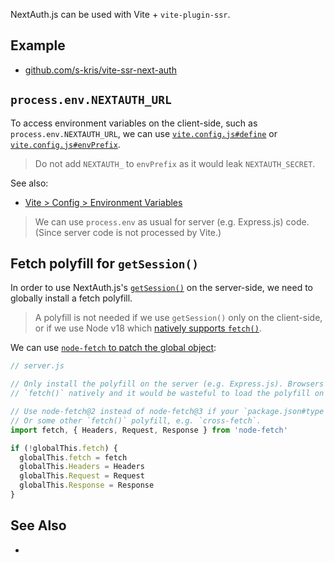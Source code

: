
NextAuth.js can be used with Vite + `vite-plugin-ssr`.

## Example

 - [github.com/s-kris/vite-ssr-next-auth](https://github.com/s-kris/vite-ssr-next-auth)

## `process.env.NEXTAUTH_URL`

To access environment variables on the client-side, such as `process.env.NEXTAUTH_URL`, we can use
[`vite.config.js#define`](https://vitejs.dev/config/#define)
or
[`vite.config.js#envPrefix`](https://vitejs.dev/config/#envprefix).

> Do not add `NEXTAUTH_` to `envPrefix` as it would leak `NEXTAUTH_SECRET`.

See also:
- [Vite > Config > Environment Variables](https://vitejs.dev/config/#environment-variables)

> We can use `process.env` as usual for server (e.g. Express.js) code. (Since server code is not processed by Vite.)


## Fetch polyfill for `getSession()`

In order to use NextAuth.js's [`getSession()`](https://next-auth.js.org/getting-started/client#getsession) on the server-side, we need to globally install a fetch polyfill.

> A polyfill is not needed if we use `getSession()` only on the client-side, or if we use Node v18 which [natively supports `fetch()`](https://nodejs.org/en/blog/announcements/v18-release-announce/#fetch-experimental).

We can use [`node-fetch` to patch the global object](https://github.com/node-fetch/node-fetch#providing-global-access):

```js
// server.js

// Only install the polyfill on the server (e.g. Express.js). Browsers already implement
// `fetch()` natively and it would be wasteful to load the polyfill on the browser-side.

// Use node-fetch@2 instead of node-fetch@3 if your `package.json#type` is not `"module"`.
// Or some other `fetch()` polyfill, e.g. `cross-fetch`.
import fetch, { Headers, Request, Response } from 'node-fetch'

if (!globalThis.fetch) {
  globalThis.fetch = fetch
  globalThis.Headers = Headers
  globalThis.Request = Request
  globalThis.Response = Response
}
```

## See Also

- <Link href="/auth" />
